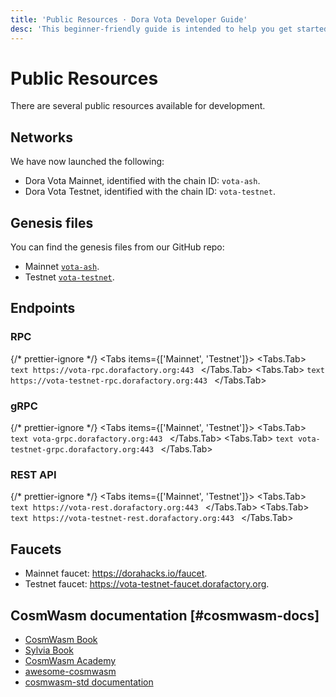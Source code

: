 ```yaml
---
title: 'Public Resources · Dora Vota Developer Guide'
desc: 'This beginner-friendly guide is intended to help you get started with Dora Vota and build on it.'
---
```



# Public Resources

There are several public resources available for development.

## Networks

We have now launched the following:

- Dora Vota Mainnet, identified with the chain ID: `vota-ash`.
- Dora Vota Testnet, identified with the chain ID: `vota-testnet`.

## Genesis files

You can find the genesis files from our GitHub repo:

- Mainnet [`vota-ash`](https://github.com/DoraFactory/doravota/blob/main/config/mainnet/genesis.json).
- Testnet [`vota-testnet`](https://github.com/DoraFactory/doravota/blob/main/config/testnet/genesis.json).

## Endpoints

### RPC

{/* prettier-ignore */}
<Tabs items={['Mainnet', 'Testnet']}>
  <Tabs.Tab>
    ```text
    https://vota-rpc.dorafactory.org:443
    ```
  </Tabs.Tab>
  <Tabs.Tab>
    ```text
    https://vota-testnet-rpc.dorafactory.org:443
    ```
  </Tabs.Tab>
</Tabs>

### gRPC

{/* prettier-ignore */}
<Tabs items={['Mainnet', 'Testnet']}>
  <Tabs.Tab>
    ```text
    vota-grpc.dorafactory.org:443
    ```
  </Tabs.Tab>
  <Tabs.Tab>
    ```text
    vota-testnet-grpc.dorafactory.org:443
    ```
  </Tabs.Tab>
</Tabs>

### REST API

{/* prettier-ignore */}
<Tabs items={['Mainnet', 'Testnet']}>
  <Tabs.Tab>
    ```text
    https://vota-rest.dorafactory.org:443
    ```
  </Tabs.Tab>
  <Tabs.Tab>
    ```text
    https://vota-testnet-rest.dorafactory.org:443
    ```
  </Tabs.Tab>
</Tabs>

## Faucets

- Mainnet faucet: https://dorahacks.io/faucet.
- Testnet faucet: https://vota-testnet-faucet.dorafactory.org.

## CosmWasm documentation [#cosmwasm-docs]

- [CosmWasm Book](https://book.cosmwasm.com/)
- [Sylvia Book](https://cosmwasm.github.io/sylvia-book/index.html)
- [CosmWasm Academy](https://academy.cosmwasm.com/)
- [awesome-cosmwasm](https://github.com/CosmWasm/awesome-cosmwasm)
- [cosmwasm-std documentation](https://docs.rs/cosmwasm-std/latest/cosmwasm_std/)
